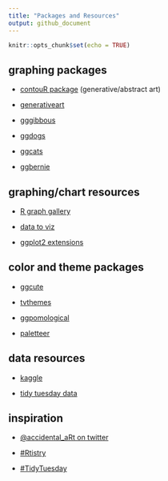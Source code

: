 ```yaml
---
title: "Packages and Resources"
output: github_document
---
```


```r
knitr::opts_chunk$set(echo = TRUE)
```

## graphing packages

-   [contouR package](https://github.com/Ijeamakaanyene/contouR) (generative/abstract art)

-   [generativeart](https://github.com/cutterkom/generativeart)

-   [gggibbous](https://github.com/mnbram/gggibbous)

-   [ggdogs](https://github.com/R-CoderDotCom/ggdogs)

-   [ggcats](https://github.com/R-CoderDotCom/ggcats)

-   [ggbernie](https://github.com/R-CoderDotCom/ggbernie)

## graphing/chart resources

-   [R graph gallery](https://www.r-graph-gallery.com/index.html)

-   [data to viz](https://www.data-to-viz.com)

-   [ggplot2 extensions](https://exts.ggplot2.tidyverse.org/gallery/)

## color and theme packages

-   [ggcute](https://github.com/sharlagelfand/ggcute)

-   [tvthemes](https://github.com/Ryo-N7/tvthemes)

-   [ggpomological](https://github.com/gadenbuie/ggpomological)

-   [paletteer](https://github.com/EmilHvitfeldt/paletteer)

## data resources

-   [kaggle](https://www.kaggle.com)

-   [tidy tuesday data](https://github.com/rfordatascience/tidytuesday)

## inspiration

-   [\@accidental_aRt on twitter](https://twitter.com/accidental__aRt)

-   [\#Rtistry](https://twitter.com/search?q=%23Rtistry&src=typeahead_click)

-   [\#TidyTuesday](https://twitter.com/search?q=%23TidyTuesday&src=typeahead_click&f=top)
